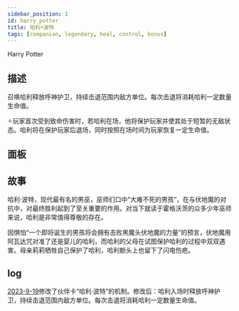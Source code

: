 ```yaml
---
sidebar_position: 1
id: harry_potter
title: 哈利•波特
tags: [companian, legendary, heal, control, bonus]
---
```


Harry Potter

<!--truncate-->



<CardBasics cardKey={id}/>


## 描述

召唤哈利释放呼神护卫，持续击退范围内敌方单位。每次击退将消耗哈利一定数量生命值。

✧玩家首次受到致命伤害时，若哈利在场，他将保护玩家并使其处于短暂的无敌状态。哈利将在保护玩家后退场，同时按照在场时间为玩家恢复一定生命值。

## 面板


<LevelComponent/>


<CardDynamicTable cardKey={id}/>


<CardComplexTable cardKey={id}/>





## 故事

哈利·波特，现代最有名的男巫，巫师们口中“大难不死的男孩”，在与伏地魔的对抗中，对最终胜利起到了至关重要的作用。对当下就读于霍格沃茨的众多少年巫师来说，哈利是非常值得尊敬的存在。

因惧怕“一个即将诞生的男孩将会拥有击败黑魔头伏地魔的力量”的预言，伏地魔用阿瓦达咒对准了还是婴儿的哈利，而哈利的父母在试图保护哈利的过程中双双遇害。母亲莉莉牺牲自己保护了哈利，哈利额头上也留下了闪电伤疤。


## log

[2023-9-19](/blog/230919-update-annc)修改了伙伴卡“哈利·波特”的机制。修改后：哈利入场时释放呼神护卫，持续击退范围内敌方单位。每次击退将消耗哈利一定数量生命值。
